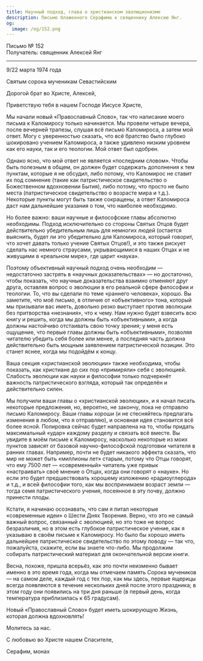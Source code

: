 ```yaml
---
title: Научный подход, глава о христианском эволюционизме
description: Письмо блаженного Серафима к священнику Алексею Янг.
og:
  image: /og/152.png
---
```


<div style={{textAlign:'right', fontFamily:'monospace'}}>Письмо № 152</div>
<div style={{textAlign:'left', fontFamily:'monospace'}}>Получатель: священник Алексей Янг</div>

---

9/22 марта 1974 года

Святым сорока мученикам Севастийским

Дорогой брат во Христе, Алексей,

Приветствую тебя в нашем Господе Иисусе Христе,

Мы начали новый «Православный Слово», так что написание моего письма к Каломиросу только начинается. Мы провели четыре вечера, после вечерней трапезы, слушая всё письмо Каломироса, а затем мой ответ. Могу с уверенностью сказать, что всё братство было глубоко шокировано учением Каломироса, а также удивлено низким уровнем как его науки, так и его теологии. Мой ответ был одобрен.

Однако ясно, что мой ответ не является «последним словом». Чтобы быть полезным в общем, он должен будет содержать дополнения к тем пунктам, которые я не обсудил, либо потому, что Каломирос не ставит их под сомнение (такие как патристическое свидетельство о Божественном вдохновении Бытия), либо потому, что просто не было места (патристическое свидетельство о возрасте мира и т.д.). Некоторые пункты могут быть также сокращены, а ответ Каломироса даст нам дальнейшие указания о том, что наиболее необходимо.

Но более важно: ваши научные и философские главы абсолютно необходимы. Подход исключительно со стороны Святых Отцов будет действительно убедительным лишь для немногих людей (остается выяснить, будет ли это убедительно для Каломироса, который говорит, что хочет давать только учение Святых Отцов!), и это также рискует сделать нас немного страусами, укрывающимися в наших Отцах и не живущими в «реальном мире», где царит «наука».

Поэтому объективный научный подход очень необходим — недостаточно застрять в «научных доказательствах» — но достаточно, чтобы показать, что научные доказательства взаимно отменяют друг друга, оставляя вопрос о эволюции в его реальной сфере философии и теологии. То, что вы сделали по теме «раннего человека», хорошо. Вы заметите, что моё письмо, в отличие от «объективного» тона, который мы призывали вас иметь, довольно резко выступает против эволюции без притворства «незнания», что к чему. Нам нужно будет взвесить всю книгу и решить, когда мы должны быть «объективными», а когда должны настойчиво отстаивать свою точку зрения; у меня есть ощущение, что первые главы должны быть «объективными», позволяя читателю убедить себя более или менее, а последняя часть должна действительно быть мощным заявлением патристической позиции. Это станет яснее, когда мы подойдём к концу.

Ваша секция «христианской эволюции» также необходима, чтобы показать, как христиане до сих пор «примиряли» себя с эволюцией. Слабость эволюции как науки и философии только подчеркнёт важность патристического взгляда, который так определён и действительно силен.

Мы получили ваши главы о «христианской эволюции», и я начал писать некоторые предложения, но, вероятно, не закончу, пока не отправлю письмо Каломиросу. Ваши главы хороши (и не стесняйтесь предлагать изменения в любом, что я отправляю), и основная идея становится всё более ясной. Полировка сейчас будет направлена на то, чтобы придать максимальный «удар» каждому разделу и связать всё вместе. Вы увидите в моём письме к Каломиросу, насколько некоторые из моих пунктов зависят от базовой научно-философской подготовки читателя в ранних главах. Например, почти не будет никакого эффекта сказать, что мир не может быть «миллионы лет» старым, потому что Отцы говорят, что ему 7500 лет — «современный» читатель уже привык «настраивать» своё мнение о Отцах, когда они говорят о «науке». Но если это будет предшествовать хорошему изложению «радиоуглерода» и т.д., и всей философии того, как мы воспринимаем возраст земли — тогда семя патристического учения, посеянное в эту почву, должно принести плоды.

Кстати, я начинаю осознавать, что сам я питал некоторые «современные идеи» о Шести Днях Творения. Верно, что это не самый важный вопрос, связанный с эволюцией, но это тоже не вопрос безразличия, но в этом есть глубокое патристическое учение, как я указываю в своём письме к Каломиросу. Но было бы хорошо иметь дальнейшее патристическое свидетельство по этому поводу — так что, пожалуйста, скажите, если вы знаете что-либо. Мы продолжим собирать патристический материал для окончательной версии книги.

Весна, похоже, пришла всерьёз, как это почти неизменно бывает именно в это время года, когда мы отмечаем память Сорока мучеников — на самом деле, каждый год с тех пор, как мы здесь, первые ящерицы всегда появляются в течение нескольких дней после этого праздника; в этом году они появились на три дня раньше (в первый день, когда температура приблизилась к 65 градусам).

Новый «Православный Слово» будет иметь шокирующую Жизнь, которая должна вдохновлять!

Молитесь за нас.

С любовью во Христе нашем Спасителе,

Серафим, монах
